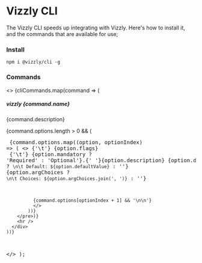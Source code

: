 
# Vizzly CLI

The Vizzly CLI speeds up integrating with Vizzly. Here's how to install it, and the commands that are available for use;

### Install

```
npm i @vizzly/cli -g
```

### Commands

  <>
    {cliCommands.map(command => (
      <div>
        <h5>vizzly {command.name}</h5>
        <p>{command.description}</p>
        {command.options.length > 0 && (<pre>
          {command.options.map((option, optionIndex) => (
            <>
              {'\t'} {option.flags}<br />
              {'\t'} {option.mandatory ? 'Required' : 'Optional'}.{' '}{option.description}
              {option.defaultValue ? `\n\t Default: ${option.defaultValue}` : ''}
              {option.argChoices ? `\n\t Choices: ${option.argChoices.join(', ')}` : ''}

              {command.options[optionIndex + 1] && '\n\n'}
              </>
            ))}
        </pre>)}
        <hr />
      </div>
    ))}
  </>
);

<Commands />
